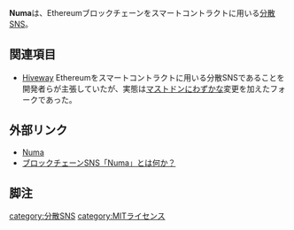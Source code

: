 {{Infobox software
| Name                = Numa
<!-- | Image               = [[ファイル:Amaroq.jpg|120px|Amaroq]] -->
| Developer           = [http://hankstoever.com/ Hank Stoever]
| SourceCode          = https://github.com/numaverse/numaverse-gateway
| Platform            = ウェブ
| ProgrammingLanguage = Ruby
| Launch              = 2018年3月28日<ref>https://numaverse.com/messages/1</ref>
<!-- | Kifu                = [https://paypal.me/floofdog PayPal] -->
| License             = [[MITライセンス]]
| Web                 = https://numaverse.com/
<!-- | Download            = [https://itunes.apple.com/us/app/amaroq-for-mastodon/id1214116200 AppStore] -->
}}'''Numa'''は、Ethereumブロックチェーンをスマートコントラクトに用いる[[分散SNS]]。

==関連項目==
* [[Hiveway]] Ethereumをスマートコントラクトに用いる分散SNSであることを開発者らが主張していたが、実態は[[Mastodon|マストドン]]にわずかな変更を加えたフォークであった。

==外部リンク==
* [https://numaverse.com Numa]
* [http://www.itmedia.co.jp/news/articles/1804/05/news058.html ブロックチェーンSNS「Numa」とは何か？]

==脚注==
<references />

{{DEFAULTSORT:numa}}
[[category:分散SNS]]
[[category:MITライセンス]]